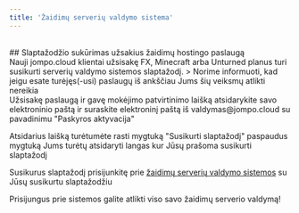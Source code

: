 ```yaml
---
title: 'Žaidimų serverių valdymo sistema'
---
```

<br />
## Slaptažodžio sukūrimas užsakius žaidimų hostingo paslaugą
<br />
Nauji jompo.cloud klientai užsisakę FX, Minecraft arba Unturned planus turi susikurti serverių valdymo sistemos slaptažodį. 
> Norime informuoti, kad jeigu esate turėjęs(-usi) paslaugų iš ankščiau Jums šių veiksmų atlikti nereikia
<br />
Užsisakę paslaugą ir gavę mokėjimo patvirtinimo laišką atsidarykite savo elektroninio paštą ir suraskite elektroninį paštą iš valdymas@jompo.cloud su pavadinimu "Paskyros aktyvacija"<br />

Atsidarius laišką turėtumėte rasti mygtuką "Susikurti slaptažodį" paspaudus mygtuką Jums turėtų atsidaryti langas kur Jūsų prašoma susikurti slaptažodį<br />

Susikurus slaptažodį prisijunkitę prie [žaidimų serverių valdymo sistemos](https://panel.jompo.cloud) su Jūsų susikurtu slaptažodžiu<br />

Prisijungus prie sistemos galite atlikti viso savo žaidimų serverio valdymą!